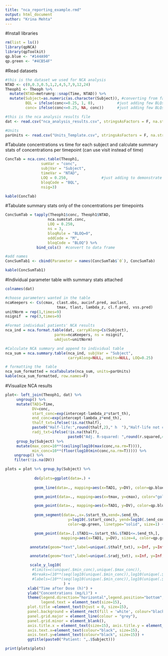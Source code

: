```yaml
---
title: "nca_reporting_example.rmd"
output: html_document
author: "Krina Mehta"
---
```


#Install libraries
```r
rm(list = ls())
library(qpNCA)
library(qpToolkit)
qp.blue <- "#144A90"
qp.green <- "#4CB54F"
```

#Read datasets 
```r
#this is the dataset we used for NCA analysis
NTAD <- c(0,0.3,0.5,1,2,4,5,7,9,12,24)
Theoph1 <- Theoph %>% 
  mutate(NTAD=metrumrg::snap(Time, NTAD)) %>%
  mutate(Subject=as.numeric(as.character(Subject)), #converting from factor to numeric
         BQL = ifelse(conc<=0.25, 1, 0),          #just adding few BLQs to demonstrate functionality
         conc= ifelse(conc<=0.25, NA, conc))      #just adding few BLQs to demonstrate functionality

#this is the nca analysis results file
dat <- read.csv("nca_analysis_results.csv", stringsAsFactors = F, na.strings = "NA")

#Units 
parUnits <- read.csv("Units_Template.csv", stringsAsFactors = F, na.strings = "")
```

#Tabulate concentrations vs time for each subject and calculate summary stats of concentrations per timepoint (can use visit instead of time)
```r
ConcTab = nca.conc.table(Theoph1, 
                sumVar = "conc",         
                subjVar = "Subject",      
                timeVar = "NTAD",
                LOQ = 0.250,               #just adding to demonstrate functionality
                bloqCode = "BQL",    
                nsig=3) 

kable(ConcTab)
```

#Tabulate summary stats only of the concentrations per timepoints
```r
ConcSumTab = tapply(Theoph1$conc, Theoph1$NTAD, 
                   nca.sumstat.conc,
                   LOQ = 0.250,               
                   ns = 3,
                   bloqRule = "BLOQ=0",
                   oddCode = "M", 
                   bloqCode = "BLOQ") %>% 
              bind_cols()  #convert to data frame

#add names 
ConcSumTab1 <- cbind(Parameter = names(ConcSumTab$`0`), ConcSumTab)

kable(ConcSumTab1)
```

#Individual parameter table with summary stats attached
```r

colnames(dat)

#choose parameters wanted in the table
ncaKeepers <- Cs(cmax, clast.obs, aucinf.pred, auclast, 
                       tmax, tlast, lambda_z, cl.f.pred, vss.pred)
unitNorm = rep(1,times=9)
nsignif  = rep(3,times=9)

#Format individual patients' NCA results
nca_ind = nca.format.table(dat, carryAlong=Cs(Subject), 
                      parms=ncaKeepers, ns = nsignif, 
                      uAdjust=unitNorm)

#Calculate NCA summary and append to individual table
nca_sum = nca.summary.table(nca_ind, subjVar = "Subject", 
                            carryAlong=NULL, omits=NULL, LOQ=0.25)

# formatting the  table
nca_sum_formatted = ncaTabulate(nca_sum, units=parUnits) 
kable(nca_sum_formatted, row.names=F)
```

#Visualize NCA results
```r
plot<- left_join(Theoph1, dat) %>%
     ungroup() %>%
     mutate(TAD1=Time,
            DV=conc,
            start_conc=exp(intercept-lambda_z*start_th),
            end_conc=exp(intercept-lambda_z*end_th),
            thalf_txt=ifelse(!is.na(thalf),
            paste0("Half-life:",round(thalf,2)," h  "),"Half-life not calculated  "),
            radj_txt=ifelse(!is.na(thalf),
                            paste0("Adj. R-squared: ",round(r.squared,4),"  ")," ")) %>%
     group_by(Subject) %>%
     mutate(max_conc=10**(ceiling(log10(max(conc,na.rm=T)))),
            min_conc=10**(floor(log10(min(conc,na.rm=T))))) %>%
    ungroup() %>%
    filter(!is.na(DV))

plots = plot %>% group_by(Subject) %>% 
  
             do(plots=ggplot(data=.) +
                                
             geom_line(data=., mapping=aes(x=TAD1, y=DV), color=qp.blue) +

             geom_point(data=., mapping=aes(x=tmax, y=cmax), color="gold3", size=6) +

             geom_point(data=., mapping=aes(x=TAD1, y=DV), color=qp.blue, size=4) +
               
             geom_segment(data=.,x=.$start_th,xend=.$end_th,
                            y=log10(.$start_conc), yend=log10(.$end_conc),
                            color=qp.green, linetype="solid", size=1) +

             geom_point(data=.[.$TAD1>=.$start_th&.$TAD1<=.$end_th,], 
                         mapping=aes(x=TAD1, y=DV), size=4, color=qp.green) +

           annotate(geom="text",label=unique(.$thalf_txt), x=Inf, y=Inf, hjust=1, vjust=2) +

           annotate(geom="text",label=unique(.$radj_txt), x=Inf, y=Inf, hjust=1, vjust=4) +

           scale_y_log10(
            #limits=c(unique(.$min_conc),unique(.$max_conc)),
            #breaks=(10**(seq(log10(unique(.$min_conc)),log10(unique(.$max_conc))))),
            #labels=(10**(seq(log10(unique(.$min_conc)),log10(unique(.$max_conc)))))
                          ) + 
          xlab("Time after Dose (h)") +
          ylab("Concentrations (mg/L)") +
          theme(legend.direction="horizontal",legend.position="bottom", aspect.ratio=0.4,
                legend.text = element_text(size=15),
          plot.title =element_text(hjust = 0, size=15), 
          panel.background = element_rect(fill = 'white', colour="black"),
          panel.grid.major = element_line(colour = "grey"), 
          panel.grid.minor = element_blank(),
          axis.title.x = element_text(size=15), axis.title.y = element_text(size=15),
          axis.text.x=element_text(colour="black", size=15),
          axis.text.y=element_text(colour="black", size=15)) +
          ggtitle(paste0("Patient: ",.$Subject)))

print(plots$plots)

```

